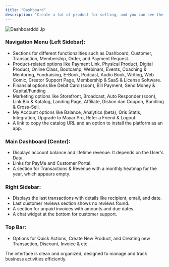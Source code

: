 ```yaml
---
title: "Dashboard"
description: "Create a lot of product for selling, and you can see the Revenue by Grapichal in Dashboard Mayar"
---
```


![Dashboarddd Jp](/images/Dashboarddd.jpg)

### Navigation Menu (Left Sidebar): 

- Sections for different functionalities such as Dashboard, Customer, Transaction, Membership, Order, and Payment Request.
- Product-related options like Payment Link, Physical Product, Digital Product, Online Class, Bootcamp, Webinars, Events, Coaching & Mentoring, Fundraising, E-Book, Podcast, Audio Book, Writing, Web Comic, Creator Support Page, Membership & SaaS & License Software.
- Finansial options like Debit Card (soon), Bill Payment, Send Money & Capital/Funding
- Marketing options like Storefront, Broadcast, Auto Responder (soon), Link Bio & Katalog, Landing Page, Affiliate, Diskon dan Coupon, Bundling & Cross-Sell.
- My Account options like Balance, Analytics (beta), Qris Statis, Integration, Upgrade to Mayar Pro, Refer a Friend & Logout.
- A link to copy the catalog URL and an option to install the platform as an app.

### Main Dashboard (Center):

- Displays account balance and lifetime revenue. It depends on the User's Data.
- Links for PayMe and Customer Portal.
- A section for Transactions & Revenue with a monthly heatmap for the year, which appears empty.

### Right Sidebar:

- Displays the last transactions with details like recipient, email, and date.
- Last customer reviews section shows no reviews found.
- A section for unpaid invoices with amounts and due dates.
- A chat widget at the bottom for customer support.

### Top Bar:

- Options for Quick Actions, Create New Product, and Creating new Transaction, Discount, Invoice & etc.

The interface is clean and organized, designed to manage and track business activities efficiently.